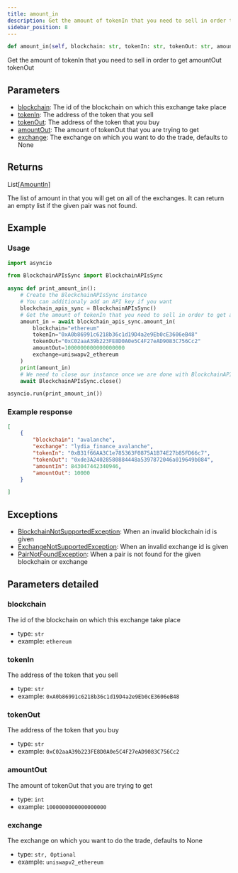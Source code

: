 ```yaml
---
title: amount_in
description: Get the amount of tokenIn that you need to sell in order to get amountOut tokenOut
sidebar_position: 8
---
```



```py
def amount_in(self, blockchain: str, tokenIn: str, tokenOut: str, amountOut: int, exchange: str | None=None) -> List[AmountIn]:
```
Get the amount of tokenIn that you need to sell in order to get amountOut tokenOut

## Parameters

 - [blockchain](#blockchain): The id of the blockchain on which this exchange take place
 - [tokenIn](#tokenIn): The address of the token that you sell
 - [tokenOut](#tokenOut): The address of the token that you buy
 - [amountOut](#amountOut): The amount of tokenOut that you are trying to get
 - [exchange](#exchange): The exchange on which you want to do the trade, defaults to None

## Returns

<CodeBlock language="python">
    List[<a href="/docs/python-sdk/models/AmountIn">AmountIn</a>]
</CodeBlock>

The list of amount in that you will get on all of the exchanges. It can return an empty list if the given pair was not found.
## Example

### Usage

```py
import asyncio

from BlockchainAPIsSync import BlockchainAPIsSync

async def print_amount_in():
    # Create the BlockchainAPIsSync instance
    # You can additionaly add an API key if you want
    blockchain_apis_sync = BlockchainAPIsSync()
    # Get the amount of tokenIn that you need to sell in order to get amountOut tokenOut
    amount_in = await blockchain_apis_sync.amount_in(
        blockchain="ethereum"
        tokenIn="0xA0b86991c6218b36c1d19D4a2e9Eb0cE3606eB48"
        tokenOut="0xC02aaA39b223FE8D0A0e5C4F27eAD9083C756Cc2"
        amountOut=1000000000000000000
        exchange=uniswapv2_ethereum
    )
    print(amount_in)
    # We need to close our instance once we are done with BlockchainAPIs
    await BlockchainAPIsSync.close()

asyncio.run(print_amount_in())
```

### Example response


```json
[
    {
        "blockchain": "avalanche",
        "exchange": "lydia_finance_avalanche",
        "tokenIn": "0xB31f66AA3C1e785363F0875A1B74E27b85FD66c7",
        "tokenOut": "0xde3A24028580884448a5397872046a019649b084",
        "amountIn": 843047442340946,
        "amountOut": 10000
    }

]
```
## Exceptions

- [BlockchainNotSupportedException](/docs/python-sdk/exceptions/BlockchainNotSupportedException): When an invalid blockchain id is given
- [ExchangeNotSupportedException](/docs/python-sdk/exceptions/ExchangeNotSupportedException): When an invalid exchange id is given
- [PairNotFoundException](/docs/python-sdk/exceptions/PairNotFoundException): When a pair is not found for the given blockchain or exchange

## Parameters detailed
### blockchain

The id of the blockchain on which this exchange take place
- type: `str`
- example: `ethereum`

### tokenIn

The address of the token that you sell
- type: `str`
- example: `0xA0b86991c6218b36c1d19D4a2e9Eb0cE3606eB48`

### tokenOut

The address of the token that you buy
- type: `str`
- example: `0xC02aaA39b223FE8D0A0e5C4F27eAD9083C756Cc2`

### amountOut

The amount of tokenOut that you are trying to get
- type: `int`
- example: `1000000000000000000`

### exchange

The exchange on which you want to do the trade, defaults to None
- type: `str, Optional`
- example: `uniswapv2_ethereum`

